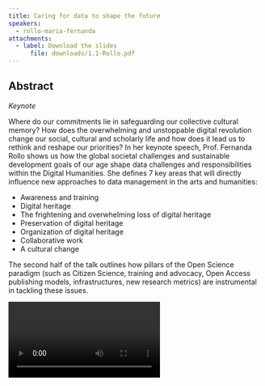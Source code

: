 ```yaml
---
title: Caring for data to shape the future
speakers:
  - rollo-maria-fernanda
attachments:
  - label: Download the slides
	  file: downloads/1.1-Rollo.pdf
---
```

## Abstract

*Keynote*

Where do our commitments lie in safeguarding our collective cultural memory? How does the overwhelming and unstoppable digital revolution change our social, cultural and scholarly life and how does it lead us to rethink and reshape our priorities? In her keynote speech, Prof. Fernanda Rollo shows us how the global societal challenges and sustainable development goals of our age shape data challenges and responsibilities within the Digital Humanities. She defines 7 key areas that will directly influence new approaches to data management in the arts and humanities:

* Awareness and training
* Digital heritage
* The frightening and overwhelming loss of digital heritage
* Preservation of digital heritage
* Organization of digital heritage
* Collaborative work
* A cultural change

The second half of the talk outlines how pillars of the Open Science paradigm (such as Citizen Science, training and advocacy, Open Access publishing models, infrastructures, new research metrics) are instrumental in tackling these issues.

<Video provider="youtube" id="R7vo7x7b62k">
  Maria Fernanda Rollo - Caring for Data to Shape the Future
</Video>
